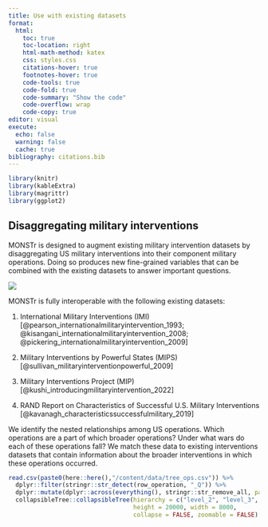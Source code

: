 ```yaml
---
title: Use with existing datasets
format:
  html:
    toc: true
    toc-location: right
    html-math-method: katex
    css: styles.css
    citations-hover: true
    footnotes-hover: true
    code-tools: true
    code-fold: true
    code-summary: "Show the code"
    code-overflow: wrap
    code-copy: true
editor: visual
execute:
  echo: false
  warning: false
  cache: true
bibliography: citations.bib
---
```


```r
library(knitr)
library(kableExtra)
library(magrittr)
library(ggplot2)
```

## Disaggregating military interventions

MONSTr is designed to augment existing military intervention datasets by disaggregating US military interventions into their component military operations. Doing so produces new fine-grained variables that can be combined with the existing datasets to answer important questions.

![](images/image-644961682.png)

MONSTr is fully interoperable with the following existing datasets:

1.  International Military Interventions (IMI) [@pearson_internationalmilitaryintervention_1993; @kisangani_internationalmilitaryintervention_2008; @pickering_internationalmilitaryintervention_2009]

2.  Military Interventions by Powerful States (MIPS) [@sullivan_militaryinterventionpowerful_2009]

3.  Military Interventions Project (MIP) [@kushi_introducingmilitaryintervention_2022]

4.  RAND Report on Characteristics of Successful U.S. Military Interventions [@kavanagh_characteristicssuccessfulmilitary_2019]

We identify the nested relationships among US operations. Which operations are a part of which broader operations? Under what wars do each of these operations fall? We match these data to existing interventions datasets that contain information about the broader interventions in which these operations occurred.

```r
read.csv(paste0(here::here(),"/content/data/tree_ops.csv")) %>%
  dplyr::filter(stringr::str_detect(row_operation, "_Q")) %>%
  dplyr::mutate(dplyr::across(everything(), stringr::str_remove_all, pattern = '_.*')) %>%
  collapsibleTree::collapsibleTree(hierarchy = c("level_2", "level_3", "level_4", "level_5", "level_6", "level_7", "level_8", "level_9"), 
                                   height = 20000, width = 8000, 
                                   collapse = FALSE, zoomable = FALSE)
```
